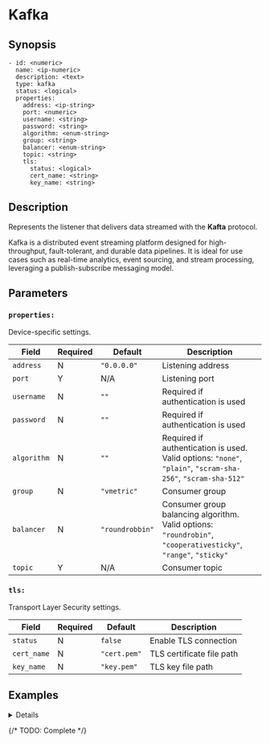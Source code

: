 
# Kafka

## Synopsis

```ssml {5}
- id: <numeric>
  name: <ip-numeric>
  description: <text>
  type: kafka
  status: <logical>
  properties:
    address: <ip-string>
    port: <numeric>
    username: <string>
    password: <string>
    algorithm: <enum-string>
    group: <string>
    balancer: <enum-string>
    topic: <string>
    tls:
      status: <logical>
      cert_name: <string>
      key_name: <string>
```

## Description

Represents the listener that delivers data streamed with the **Kafta** protocol.

Kafka is a distributed event streaming platform designed for high-throughput, fault-tolerant, and durable data pipelines. It is ideal for use cases such as real-time analytics, event sourcing, and stream processing, leveraging a publish-subscribe messaging model.

## Parameters

<BasicConfig />

### `properties:`

Device-specific settings.

|Field|Required|Default|Description|
|---|---|---|---|
|`address`|N|`"0.0.0.0"`|Listening address|
|`port`|Y|N/A|Listening port|
|`username`|N|`""`|Required if authentication is used|
|`password`|N|`""`|Required if authentication is used|
|`algorithm`|N|`""`|Required if authentication is used. Valid options: `"none"`, `"plain"`, `"scram-sha-256"`, `"scram-sha-512"`|
|`group`|N|`"vmetric"`|Consumer group|
|`balancer`|N|`"roundrobbin"`|Consumer group balancing algorithm. Valid options: `"roundrobin"`, `"cooperativesticky"`, `"range"`, `"sticky"`|
|`topic`|Y|N/A|Consumer topic|

### `tls:`

Transport Layer Security settings.

|Field|Required|Default|Description|
|---|---|---|---|
|`status`|N|`false`|Enable TLS connection|
|`cert_name`|N|`"cert.pem"`|TLS certificate file path|
|`key_name`|N|`"key.pem"`|TLS key file path|

## Examples

<Details summary="Sample Code">
```yaml
devices:
  - id: 324235645
    name: 127.0.0.1
    description: kafka
    type: kafka
    status: false
    properties:
      address: "0.0.0.0"
      port: 0
      username: ""
      password: ""
      partitions: 1
      group: "vmetric"
      balancer: "roundrobin"
      topic: ""
      algorithm: "none"
      tls:
        status: true
        cert_name: ""
        key_name: ""
```
</Details>

{/* TODO: Complete */}